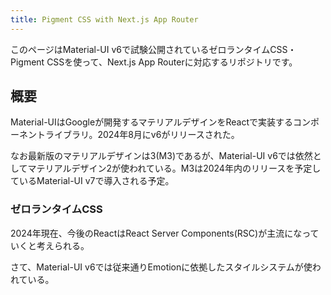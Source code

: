 ```yaml
---
title: Pigment CSS with Next.js App Router
---
```


このページはMaterial-UI v6で試験公開されているゼロランタイムCSS・Pigment CSSを使って、Next.js App Routerに対応するリポジトリです。

## 概要

Material-UIはGoogleが開発するマテリアルデザインをReactで実装するコンポーネントライブラリ。2024年8月にv6がリリースされた。

なお最新版のマテリアルデザインは3(M3)であるが、Material-UI v6では依然としてマテリアルデザイン2が使われている。M3は2024年内のリリースを予定しているMaterial-UI v7で導入される予定。

### ゼロランタイムCSS

2024年現在、今後のReactはReact Server Components(RSC)が主流になっていくと考えられる。

さて、Material-UI v6では従来通りEmotionに依拠したスタイルシステムが使われている。
